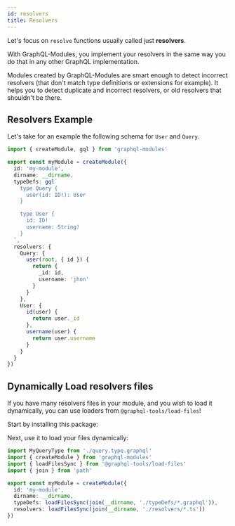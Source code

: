 ```yaml
---
id: resolvers
title: Resolvers
---
```


Let's focus on `resolve` functions usually called just **resolvers**.

With GraphQL-Modules, you implement your resolvers in the same way you do that in any other GraphQL implementation.

Modules created by GraphQL-Modules are smart enough to detect incorrect resolvers (that don't match type definitions or extensions for example). It helps you to detect duplicate and incorrect resolvers, or old resolvers that shouldn't be there.

## Resolvers Example

Let's take for an example the following schema for `User` and `Query`.

```ts
import { createModule, gql } from 'graphql-modules'

export const myModule = createModule({
  id: 'my-module',
  dirname: __dirname,
  typeDefs: gql`
    type Query {
      user(id: ID!): User
    }

    type User {
      id: ID!
      username: String!
    }
  `,
  resolvers: {
    Query: {
      user(root, { id }) {
        return {
          _id: id,
          username: 'jhon'
        }
      }
    },
    User: {
      id(user) {
        return user._id
      },
      username(user) {
        return user.username
      }
    }
  }
})
```

## Dynamically Load resolvers files

If you have many resolvers files in your module, and you wish to load it dynamically, you can use loaders from `@graphql-tools/load-files`!

Start by installing this package:

<PackageInstall packages="@graphql-tools/load-files" />

Next, use it to load your files dynamically:

```ts
import MyQueryType from './query.type.graphql'
import { createModule } from 'graphql-modules'
import { loadFilesSync } from '@graphql-tools/load-files'
import { join } from 'path'

export const myModule = createModule({
  id: 'my-module',
  dirname: __dirname,
  typeDefs: loadFilesSync(join(__dirname, './typeDefs/*.graphql')),
  resolvers: loadFilesSync(join(__dirname, './resolvers/*.ts'))
})
```
